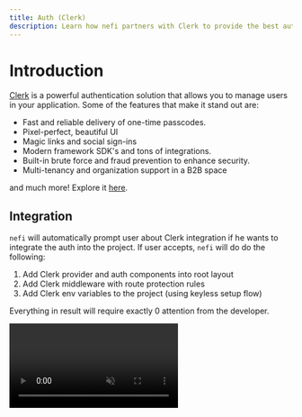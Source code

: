 ---
title: Auth (Clerk)
description: Learn how nefi partners with Clerk to provide the best auth experience integration in a straightforward way with zero manual work needed.
---


# Introduction 

<ClerkLogo/>


[Clerk](https://clerk.com/) is a powerful authentication solution that allows you to manage users in your application. Some of the features that make it stand out are:

- Fast and reliable delivery of one-time passcodes.
- Pixel-perfect, beautiful UI
- Magic links and social sign-ins
- Modern framework SDK's and tons of integrations.
- Built-in brute force and fraud prevention to enhance security.
- Multi-tenancy and organization support in a B2B space

and much more! Explore it [here](https://clerk.com/).

## Integration

`nefi` will automatically prompt user about Clerk integration if he wants to integrate the auth into the project. If user accepts, `nefi` will do do the following:

1. Add Clerk provider and auth components into root layout
2. Add Clerk middleware with route protection rules
3. Add Clerk env variables to the project (using keyless setup flow)

Everything in result will require exactly 0 attention from the developer.


<Video src="/nefi-x-clerk.mp4" aspectRatio="auto" className="max-w-[500px]" autoPlay loop muted controls={false} />


